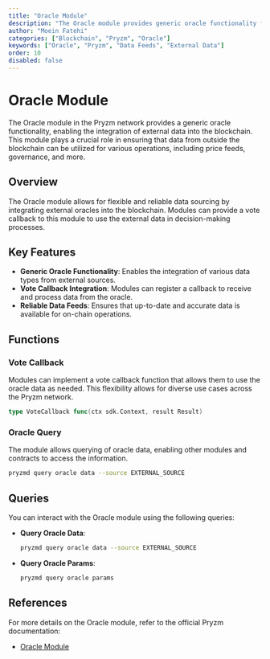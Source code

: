 ```yaml
---
title: "Oracle Module"
description: "The Oracle module provides generic oracle functionality for the Pryzm network, integrating data feeds from external sources."
author: "Moein Fatehi"
categories: ["Blockchain", "Pryzm", "Oracle"]
keywords: ["Oracle", "Pryzm", "Data Feeds", "External Data"]
order: 10
disabled: false
---
```


# Oracle Module

The Oracle module in the Pryzm network provides a generic oracle functionality, enabling the integration of external data into the blockchain. This module plays a crucial role in ensuring that data from outside the blockchain can be utilized for various operations, including price feeds, governance, and more.

## Overview

The Oracle module allows for flexible and reliable data sourcing by integrating external oracles into the blockchain. Modules can provide a vote callback to this module to use the external data in decision-making processes.

## Key Features

- **Generic Oracle Functionality**: Enables the integration of various data types from external sources.
- **Vote Callback Integration**: Modules can register a callback to receive and process data from the oracle.
- **Reliable Data Feeds**: Ensures that up-to-date and accurate data is available for on-chain operations.

## Functions

### Vote Callback

Modules can implement a vote callback function that allows them to use the oracle data as needed. This flexibility allows for diverse use cases across the Pryzm network.

```go
type VoteCallback func(ctx sdk.Context, result Result)
```

### Oracle Query

The module allows querying of oracle data, enabling other modules and contracts to access the information.

```bash
pryzmd query oracle data --source EXTERNAL_SOURCE
```

## Queries

You can interact with the Oracle module using the following queries:

- **Query Oracle Data**:

  ```bash
  pryzmd query oracle data --source EXTERNAL_SOURCE
  ```

- **Query Oracle Params**:

  ```bash
  pryzmd query oracle params
  ```

## References

For more details on the Oracle module, refer to the official Pryzm documentation:
- [Oracle Module](https://docs.pryzm.zone/core/oracle)